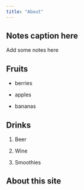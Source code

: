 ```yaml
---
title: "About"
---
```


::: callout-note
## Notes caption here

Add some notes here
:::

::: panel-tabset
## Fruits

-   berries

-   apples

-   bananas

## Drinks

1.  Beer

2.  Wine

3.  Smoothies

## About this site
:::

